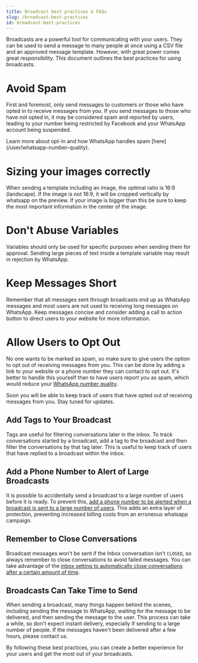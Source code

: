 ```yaml
---
title: Broadcast best practices & FAQs
slug: /broadcast-best-practices
id: broadcast-best-practices
---
```


Broadcasts are a powerful tool for communicating with your users. They can be used to send a message to many people at once using a CSV file and an approved message template. However, with great power comes great responsibility. This document outlines the best practices for using broadcasts.

# Avoid Spam

First and foremost, only send messages to customers or those who have opted in to receive messages from you. If you send messages to those who have not opted in, it may be considered spam and reported by users, leading to your number being restricted by Facebook and your WhatsApp account being suspended.

<Tip>
  Learn more about opt-in and how WhatsApp handles spam [here](/user/whatsapp-number-quality).
</Tip>

# Sizing your images correctly

When sending a template including an image, the optimal ratio is 16:9 (landscape). If the image is not 16:9, it will be cropped vertically by whatsapp on the preview. If your image is bigger than this be sure to keep the most important information in the center of the image.

# Don't Abuse Variables

Variables should only be used for specific purposes when sending them for approval. Sending large pieces of text inside a template variable may result in rejection by WhatsApp.

# Keep Messages Short

Remember that all messages sent through broadcasts end up as WhatsApp messages and most users are not used to receiving long messages on WhatsApp. Keep messages concise and consider adding a call to action button to direct users to your website for more information.

# Allow Users to Opt Out

No one wants to be marked as spam, so make sure to give users the option to opt out of receiving messages from you. This can be done by adding a link to your website or a phone number they can contact to opt out. It's better to handle this yourself than to have users report you as spam, which would reduce your [WhatsApp number quality](/user/whatsapp-number-quality).

<Note>
  Soon you will be able to keep track of users that have opted out of receiving messages from you. Stay tuned for updates.
</Note>

## Add Tags to Your Broadcast

Tags are useful for filtering conversations later in the inbox. To track conversations started by a broadcast, add a tag to the broadcast and then filter the conversations by that tag later. This is useful to keep track of users that have replied to a broadcast within the inbox.

## Add a Phone Number to Alert of Large Broadcasts

It is possible to accidentally send a broadcast to a large number of users before it is ready. To prevent this, [add a phone number to be alerted when a broadcast is sent to a large number of users](https://app.hilos.io/config/notifications). This adds an extra layer of protection, preventing increased billing costs from an erroneous whatsapp campaign.

## Remember to Close Conversations

Broadcast messages won't be sent if the Inbox conversation isn't `CLOSED`, so always remember to close conversations to avoid failed messages. You can take advantage of the [inbox setting to automatically close conversations after a certain amount of time](configuring-your-inbox).

## Broadcasts Can Take Time to Send

When sending a broadcast, many things happen behind the scenes, including sending the message to WhatsApp, waiting for the message to be delivered, and then sending the message to the user. This process can take a while, so don't expect instant delivery, especially if sending to a large number of people. If the messages haven't been delivered after a few hours, please contact us.

By following these best practices, you can create a better experience for your users and get the most out of your broadcasts.
